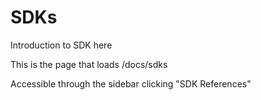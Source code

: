 # SDKs

Introduction to SDK here

This is the page that loads /docs/sdks

Accessible through the sidebar clicking "SDK References"